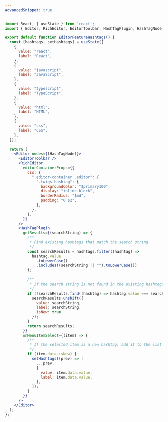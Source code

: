 ```yaml
---
advancedSnippet: true
---
```


```jsx
import React, { useState } from 'react';
import { Editor, RichEditor, EditorToolbar, HashTagPlugin, HashTagNode } from '@sparrowengg/twigs-react';

export default function EditorFeatureHashtags() {
  const [hashtags, setHashtags] = useState([
    {
      value: "react",
      label: "React",
    },
    {
      value: "javascript",
      label: "JavaScript",
    },
    {
      value: "typescript",
      label: "TypeScript",
    },
    {
      value: "html",
      label: "HTML",
    },
    {
      value: "css",
      label: "CSS",
    },
  ]);

  return (
    <Editor nodes={[HashTagNode]}>
      <EditorToolbar />
      <RichEditor
        editorContainerProps={{
          css: {
            ".editor-container .editor": {
              ".twigs-hashtag": {
                backgroundColor: "$primary100",
                display: "inline-block",
                borderRadius: "$md",
                padding: "0 $2",
              },
            },
          },
        }}
      />
      <HashTagPlugin
        getResults={(searchString) => {
          /**
           * Find existing hashtags that match the search string
           */
          const searchResults = hashtags.filter((hashtag) =>
            hashtag.value
              .toLowerCase()
              .includes((searchString || "").toLowerCase())
          );

          /**
           * If the search string is not found in the existing hashtags, add it as a new hashtag
           */
          if (!searchResults.find((hashtag) => hashtag.value === searchString)) {
            searchResults.unshift({
              value: searchString,
              label: searchString,
              isNew: true
            });
          }
          return searchResults;
        }}
        onMenuItemSelect={(item) => {
          /**
           * If the selected item is a new hashtag, add it to the list of hashtags
           */
          if (item.data.isNew) {
            setHashtags((prev) => [
              ...prev,
              {
                value: item.data.value,
                label: item.data.value,
              },
            ]);
          }
        }}
      />
    </Editor>
  );
};
```